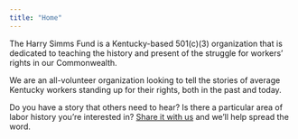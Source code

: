 ```yaml
---
title: "Home"
---
```


The Harry Simms Fund is a Kentucky-based 501(c)(3) organization that is dedicated to teaching the history and present of the struggle for workers' rights in our Commonwealth.

We are an all-volunteer organization looking to tell the stories of average Kentucky workers standing up for their rights, both in the past and today.

Do you have a story that others need to hear? Is there a particular area of labor history you're interested in? [Share it with us](#0) and we'll help spread the word.

